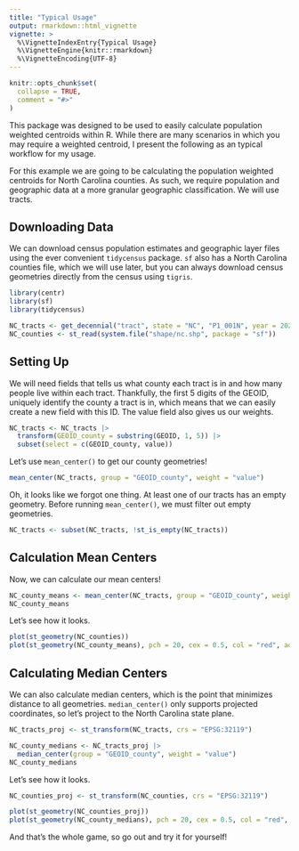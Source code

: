```yaml
---
title: "Typical Usage"
output: rmarkdown::html_vignette
vignette: >
  %\VignetteIndexEntry{Typical Usage}
  %\VignetteEngine{knitr::rmarkdown}
  %\VignetteEncoding{UTF-8}
---
```


```r
knitr::opts_chunk$set(
  collapse = TRUE,
  comment = "#>"
)
```

This package was designed to be used to easily calculate population weighted centroids within R. While there are many scenarios in which you may require a weighted centroid, I present the following as an typical workflow for my usage.

For this example we are going to be calculating the population weighted centroids for North Carolina counties. As such, we require population and geographic data at a more granular geographic classification. We will use tracts. 

## Downloading Data
We can download census population estimates and geographic layer files using the ever convenient `tidycensus` package. `sf` also has a North Carolina counties file, which we will use later, but you can always download census geometries directly from the census using `tigris`.
```r
library(centr)
library(sf)
library(tidycensus)

NC_tracts <- get_decennial("tract", state = "NC", "P1_001N", year = 2020, geometry = TRUE)
NC_counties <- st_read(system.file("shape/nc.shp", package = "sf")) 
```

## Setting Up
We will need fields that tells us what county each tract is in and how many people live within each tract. Thankfully, the first 5 digits of the GEOID, uniquely identify the county a tract is in, which means that we can easily create a new field with this ID. The value field also gives us our weights.
```r
NC_tracts <- NC_tracts |>
  transform(GEOID_county = substring(GEOID, 1, 5)) |>
  subset(select = c(GEOID_county, value))
```

Let's use `mean_center()` to get our county geometries!
```r
mean_center(NC_tracts, group = "GEOID_county", weight = "value")
```

Oh, it looks like we forgot one thing. At least one of our tracts has an empty geometry. Before running `mean_center()`, we must filter out empty geometries. 
```r
NC_tracts <- subset(NC_tracts, !st_is_empty(NC_tracts))
```

## Calculation Mean Centers
Now, we can calculate our mean centers!
```r
NC_county_means <- mean_center(NC_tracts, group = "GEOID_county", weight = "value")
NC_county_means
```

Let's see how it looks.
```r
plot(st_geometry(NC_counties))
plot(st_geometry(NC_county_means), pch = 20, cex = 0.5, col = "red", add = TRUE)
```

## Calculating Median Centers
We can also calculate median centers, which is the point that minimizes distance to all geometries. `median_center()` only supports projected coordinates, so let's project to the North Carolina state plane.
```r
NC_tracts_proj <- st_transform(NC_tracts, crs = "EPSG:32119")

NC_county_medians <- NC_tracts_proj |>
  median_center(group = "GEOID_county", weight = "value")
NC_county_medians
```

Let's see how it looks.
```r
NC_counties_proj <- st_transform(NC_counties, crs = "EPSG:32119")

plot(st_geometry(NC_counties_proj))
plot(st_geometry(NC_county_medians), pch = 20, cex = 0.5, col = "red", add = TRUE)
```

And that's the whole game, so go out and try it for yourself!